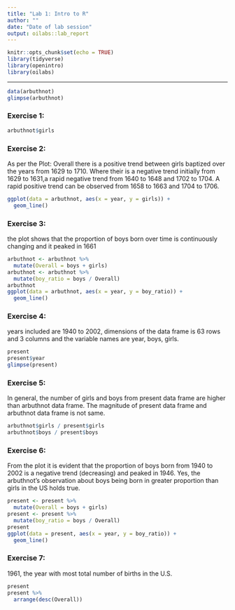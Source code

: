 ---
title: "Lab 1: Intro to R"
author: ""
date: "Date of lab session"
output: oilabs::lab_report
---

```{r setup, include=FALSE}
knitr::opts_chunk$set(echo = TRUE)
library(tidyverse)
library(openintro)
library(oilabs)
```

* * *

```{r}
data(arbuthnot)
glimpse(arbuthnot)
```


### Exercise 1: 

```{r eval = FALSE}
arbuthnot$girls

```


### Exercise 2:
As per the Plot: 
Overall there is a positive trend between girls baptized over the years from 1629 to 1710.
Where their is a negative trend initially from 1629 to 1631,a rapid negative trend from 1640 to 1648 and 1702 to 1704.
A rapid positive trend can be observed from 1658 to 1663 and 1704 to 1706.


```{r}
ggplot(data = arbuthnot, aes(x = year, y = girls)) +
  geom_line()
```


### Exercise 3:
the plot shows that the proportion of boys born over time is continuously changing and it peaked in 1661

```{r echo = FALSE}
arbuthnot <- arbuthnot %>%
  mutate(Overall = boys + girls)
arbuthnot <- arbuthnot %>%
  mutate(boy_ratio = boys / Overall)
arbuthnot
ggplot(data = arbuthnot, aes(x = year, y = boy_ratio)) + 
  geom_line()
```


### Exercise 4:

years included are 1940 to 2002, dimensions of the data frame is 63 rows and 3 columns and the variable names are year, boys, girls.

```{r}
present
present$year
glimpse(present)
```


### Exercise 5:
In general, the number of girls and boys from present data frame are higher than arbuthnot data frame. The magnitude of present data frame and arbuthnot data frame is not same.
```{r}
arbuthnot$girls / present$girls
arbuthnot$boys / present$boys

```

### Exercise 6:
From the plot it is evident that the proportion of boys born from 1940 to 2002 is a negative trend (decreasing) and peaked in 1946.
Yes, the arbuthnot's observation about boys being born in greater proportion than girls in the US holds true.

```{r}
present <- present %>%
  mutate(Overall = boys + girls)
present <- present %>%
  mutate(boy_ratio = boys / Overall)
present
ggplot(data = present, aes(x = year, y = boy_ratio)) + 
  geom_line()
```


### Exercise 7:
1961, the year with most total number of births in the U.S.


```{r}
present
present %>%
  arrange(desc(Overall))


```

